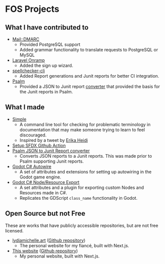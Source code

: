 

<div className="flex space-x-10 items-center w-full">

# FOS Projects

</div>

## What I have contributed to

- [Mail::DMARC](https://github.com/msimerson/mail-dmarc)
    - Provided PostgreSQL support
    - Added grammar functionality to translate requests to PostgreSQL or MySQL
- [Laravel Onramp](https://github.com/tightenco/onramp)
    - Added the sign up wizard.
- [spellchecker-cli](https://github.com/m50/spellchecker-cli)
    - Added Report generations and Junit reports for better CI integration.
- [Psalm](https://github.com/vimeo/psalm)
    - Provided a JSON to Junit report [converter](https://github.com/m50/psalm-json-to-junit)
        that provided the basis for the Junit reports in Psalm.

## What I made

- [Simple](https://github.com/m50/simple)
    - A command line tool for checking for problematic terminology in documentation
        that may make someone trying to learn to feel discouraged.
    - Inspired by a tweet by [Erika Heidi](https://twitter.com/erikaheidi/status/1224292904283201536?s=20)
- [Setup SFDX Github Action](https://github.com/m50/setup-sfdx-action)
- [Psalm JSON to Junit Report converter](https://github.com/m50/psalm-json-to-junit)
    - Converts JSON reports to a Junit reports. This was made prior to Psalm supporting Junit reports.
- [Godot C# Autowire](https://github.com/m50/Godot-CSharp-Autowire)
    - A set of attributes and extensions for setting up autowiring in the Godot game engine.
- [Godot C# Node/Resource Export](https://github.com/m50/Godot-CSharp-Node-Exports)
    - A set attributes and a plugin for exporting custom Nodes and Resources made in C#.
    - Replicates the GDScript `class_name` functionality in Godot.

<div className="flex space-x-10 items-center w-full mt-20">

<section>

# Open Source but not Free

These are works that have publicly accessible repositories, but are not free licensed.

</section>
</div>

- [lydiamichelle.art](https://lydiamichelle.art/) ([Github repository](https://github.com/m50/lydiamichelle.com))
    - The personal website for my fiancé, built with Next.js.
- [This website](https://clardy.eu/) ([Github repository](https://github.com/m50/clardy.eu))
    - My personal website, built with Next.js.

